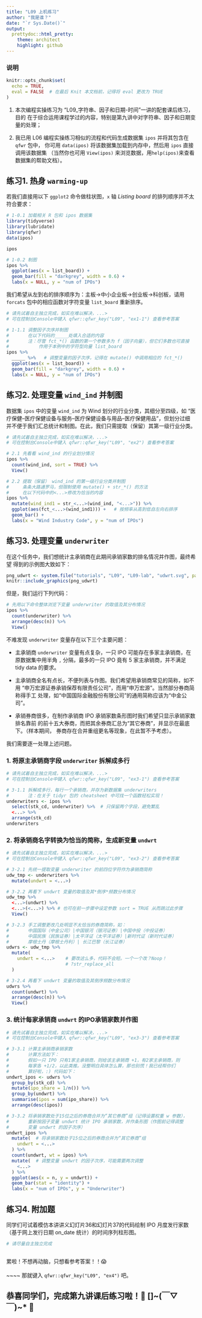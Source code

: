 ```yaml
---
title: "L09 上机练习"
author: "我是谁？"
date: "`r Sys.Date()`"
output:
  prettydoc::html_pretty:
    theme: architect
    highlight: github
---
```


### 说明

```r
knitr::opts_chunk$set(
  echo = TRUE,
  eval = FALSE  # 在最后 Knit 本文档前，记得将 eval 更改为 TRUE
)
```

1. 本次编程实操练习为 “L09_字符串、因子和日期-时间”一讲的配套课后练习，目的
   在于综合运用课程学过的内容，特别是第九讲中对字符串、因子和日期变量的处理；

2. 我已用 L06 编程实操练习相似的流程和代码生成数据集 `ipos` 并将其包含在 `qfwr` 包中，
   你可用 `data(ipos)` 将该数据集加载到内存中，然后用 `ipos` 直接调用该数据集
   （当然你也可用 `View(ipos)` 来浏览数据，用`help(ipos)`来查看数据集的帮助文档）。


## 练习1. 热身 `warming-up`

若我们直接用以下 `ggplot2` 命令做柱状图，`x` 轴 _Listing board_ 的排列顺序并不太符合要求：

```r
# 1-0.1 加载相关 R 包和 ipos 数据集
library(tidyverse)
library(lubridate)
library(qfwr)
data(ipos)

ipos

# 1-0.2 制图
ipos %>% 
  ggplot(aes(x = list_board)) +
  geom_bar(fill = "darkgrey", width = 0.6) + 
  labs(x = NULL, y = "num of IPOs")

```

我们希望从左到右的排序顺序为：主板->中小企业板->创业板->科创板，请用 `forcats` 包中的相应函数对字符变量 `list_board` 重新排序。

```r
# 请先试着自主独立完成，如实在难以解决，...>
# 可在控制台Console中键入 qfwr::qfwr_key("L09", "ex1-1") 查看参考答案

# 1-1.1 调整因子次序并制图
#       在以下代码的_____处填入合适的内容
#       注：尽管 fct_*() 函数的第一个参数多为 f（因子向量），但它们多数也可直接
#           作用于本例中的字符型向量 list_board
ipos %>% 
  _____ %>%   # 调整变量的因子次序，记得在 mutate() 中调用相应的 fct_*()
  ggplot(aes(x = list_board)) +
  geom_bar(fill = "darkgrey", width = 0.6) + 
  labs(x = NULL, y = "num of IPOs")

```


## 练习2. 处理变量 `wind_ind` 并制图

数据集 `ipos` 中的变量 `wind_ind` 为 Wind 划分的行业分类，其细分至四级，如
“医疗保健--医疗保健设备与服务--医疗保健设备与用品--医疗保健用品”，但划分过细
并不便于我们汇总统计和制图。在此，我们只需提取（保留）其第一级行业分类。

```r
# 请先试着自主独立完成，如实在难以解决，...>
# 可在控制台Console中键入 qfwr::qfwr_key("L09", "ex2") 查看参考答案

# 2.1 先看看 wind_ind 的行业划分情况
ipos %>%
  count(wind_ind, sort = TRUE) %>%
  View()

# 2.2 提取（保留） wind_ind 的第一级行业分类并制图
#     条条大路通罗马，但限制使用 mutate() + str_*() 的方法
#     在以下代码中的<...>修改为恰当的内容
ipos %>% 
  mutate(wind_ind1 = str_<...>(wind_ind, "<...>")) %>% 
  ggplot(aes(fct_<...>(wind_ind1))) +   # 按频率从高到低自左向右排序
  geom_bar() +
  labs(x = "Wind Industry Code", y = "num of IPOs")

```


## 练习3. 处理变量 `underwriter`

在这个任务中，我们想统计主承销商在此期间承销家数的排名情况并作图，最终希望
得到的示例图大致如下：

```r
png_udwrt <- system.file("tutorials", "L09", "L09-lab", "udwrt.svg", package = "qfwr")
knitr::include_graphics(png_udwrt)
```

但是，我们运行下列代码：

```r
# 先用以下命令整体浏览下变量 underwriter 的取值及其分布情况
ipos %>%
  count(underwriter) %>%
  arrange(desc(n)) %>% 
  View()

```

不难发现 `underwriter` 变量存在以下三个主要问题：

- 主承销商 `underwriter` 变量有点复杂，一只 IPO 可能存在多家主承销商，在
  原数据集中用半角 `,` 分隔，最多的一只 IPO 竟有 5 家主承销商，并不满足 
  tidy data 的要求。
  
- 主承销商全名有点长，不便列表与作图。我们希望用承销商常见的简称，如不用
  “申万宏源证券承销保荐有限责任公司”，而用“申万宏源”。当然部分券商简称得手工
  处理，如“中国国际金融股份有限公司”的通用简称应该为“中金公司”。
  
- 承销券商很多，在制作承销商 IPO 承销家数条形图时我们希望只显示承销家数排名靠前
  的前十五大券商，而把其余券商汇总为“其它券商”，并显示在最底下。（样本期间，
  券商存在合并重组更名等现象，在此暂不予考虑）。

我们需要逐一处理上述问题。

### 1. 将原主承销商字段 `underwriter` 拆解成多行

```r
# 请先试着自主独立完成，如实在难以解决，...>
# 可在控制台Console中键入 qfwr::qfwr_key("L09", "ex3-1") 查看参考答案

# 3-1.1 拆解成多行，每行一个承销商，并存为新数据集 underwriters
#       注：在关于 tidyr 包的 cheatsheet 中可找一个函数轻松实现！
underwriters <- ipos %>% 
  select(stk_cd, underwriter) %>%  # 只保留两个字段，避免繁乱
  <...> %>% 
  arrange(stk_cd)
underwriters

```


### 2. 将承销商名字转换为恰当的简称，生成新变量 `undwrt`

```r
# 请先试着自主独立完成，如实在难以解决，...>
# 可在控制台Console中键入 qfwr::qfwr_key("L09", "ex3-2") 查看参考答案

# 3-2.1 先统一提取变量 underwriter 的前四位字符作为承销商简称
udw_tmp <- underwriters %>% 
  mutate(undwrt = <...>)

# 3-2.2 再看下 undwrt 变量的取值及其*倒序*频数分布情况
udw_tmp %>% 
  <...>(undwrt) %>% 
  <...>(<...>) %>% # 也可在前一步骤中设定参数 sort = TRUE 从而跳过此步骤
  View()

# 3-2.3 手工调整更改几处明显不太恰当的券商简称，如：
#       中国国际（中金公司）|中国银河（银河证券）|中国中投（中投证券）
#       中国民族（民族证券）|太平洋证（太平洋证券）|新时代证（新时代证券）
#       摩根士丹（摩根士丹利）| 长江巴黎（长江证券）
udwrs <- udw_tmp %>%
  mutate(
    undwrt = <...>    # 要改这么多，代码不会短。一个一个改？Noop！
                      # ?str_replace_all
  )

# 3-2.4 再看下 undwrt 变量的取值及其倒序频数分布情况
udwrs %>%
  count(undwrt) %>%
  arrange(desc(n)) %>% 
  View()

```


### 3. 统计每家承销商 `undwrt` 的IPO承销家数并作图

```r
# 请先试着自主独立完成，如实在难以解决，...>
# 可在控制台Console中键入 qfwr::qfwr_key("L09", "ex3-3") 查看参考答案

# 3-3.1 计算主承销商承销家数
#       计算方法如下：
#       假如一只 IPO 只有1家主承销商，则给该主承销商 +1，有2家主承销商，则
#       每家各 +1/2，以此类推。没整明白具体怎么算，那也别慌！我已经帮你们
#       算好啦，:) 代码如下：
undwrt_ipos <- udwrs %>% 
  group_by(stk_cd) %>% 
  mutate(ipo_share = 1/n()) %>% 
  group_by(undwrt) %>% 
  summarise(ipos = sum(ipo_share)) %>% 
  arrange(desc(ipos))

# 3-3.2 将承销家数处于15位之后的券商合并为“其它券商”组（记得设置权重 w 参数），
#       重新按因子变量 undwrt 统计 IPO 承销家数，并作条形图（作图前记得调整
#       变量 undwrt 的因子次序）
undwrt_ipos %>% 
  mutate(  # 将承销家数处于15位之后的券商合并为“其它券商”组
    undwrt = <...>
  ) %>% 
  count(undwrt, wt = ipos) %>% 
  mutate(  # 调整变量 undwrt 的因子次序，可能需要两次调整
    <...>
  ) %>%
  ggplot(aes(x = n, y = undwrt)) +
  geom_bar(stat = "identity") +
  labs(x = "num of IPOs", y = "Underwriter")

```


## 练习4. 附加题

同学们可试着模仿本讲讲义幻灯片36和幻灯片37的代码绘制 IPO 月度发行家数
（基于网上发行日期 on_date 统计）的时间序列柱形图。

```r
# 请尽量自主独立完成



```

累啦！不想再动脑，只想看参考答案！！&#x1F631; <br><br>
\~\~\~\~ 那就键入 `qfwr::qfwr_key("L09", "ex4")` 吧。


## 恭喜同学们，完成第九讲课后练习啦！&#x1F942; []\~(￣▽￣)\~*  &#x1F942;


